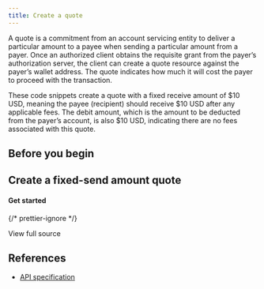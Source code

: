 ```yaml
---
title: Create a quote
---
```



A quote is a commitment from an account servicing entity to deliver a particular amount to a payee when sending a particular amount from a payer. Once an authorized client obtains the requisite grant from the payer’s authorization server, the client can create a quote resource against the payer’s wallet address. The quote indicates how much it will cost the payer to proceed with the transaction.

These code snippets create a quote with a fixed receive amount of $10 USD, meaning the payee (recipient) should receive $10 USD after any applicable fees. The debit amount, which is the amount to be deducted from the payer’s account, is also $10 USD, indicating there are no fees associated with this quote.

## Before you begin

<Global />

## Create a fixed-send amount quote

<Tabs>
<TabItem label='TypeScript'>
<Ts />

#### Get started

<ChunkedSnippet
  source='https://raw.githubusercontent.com/interledger/open-payments-snippets/main/quote/quote-create.ts'
  chunk='1'
/>

<ChunkedSnippet
  source='https://raw.githubusercontent.com/interledger/open-payments-snippets/main/quote/quote-create.ts'
  chunk='2'
/>

<ChunkedSnippet
  source='https://raw.githubusercontent.com/interledger/open-payments-snippets/main/quote/quote-create.ts'
  chunk='3'
/>

{/* prettier-ignore */}
<p>
  <LinkOut href='https://raw.githubusercontent.com/interledger/open-payments-snippets/main/quote/quote-create.ts'>View full source</LinkOut>
</p>

</TabItem>
</Tabs>

## References

- [API specification](/apis/resource-server/operations/create-quote)
